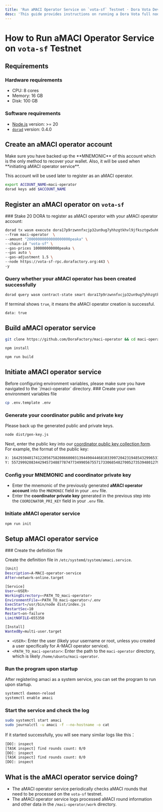 ```yaml
---
title: 'Run aMACI Operator Service on `vota-sf` Testnet · Dora Vota DevOps Guide'
desc: 'This guide provides instructions on running a Dora Vota full node and setting up as a validator. It covers hardware requirements, port and chain configurations, and the process of starting a node and registering as a validator. Ensure your environment meets all requirements to operate Dora Vota nodes successfully.'
---
```



# How to Run aMACI Operator Service on `vota-sf` Testnet

## Requirements

### Hardware requirements

- CPU: 8 cores
- Memory: 16 GB
- Disk: 100 GB

### Software requirements

- [Node.js](https://nodejs.org/) version: >= 20
- [`dorad`](/docs/vota-dev/dorad) version: 0.4.0

## Create an aMACI operator account

<Callout type="warning">
  Make sure you have backed up the **MNEMONIC** of this account which is the
  only method to recover your wallet. Also, it will be used when **initiating
  aMACI operator service**.
</Callout>

This account will be used later to register as an aMACI operator.

```sh
export ACCOUNT_NAME=maci-operator
dorad keys add $ACCOUNT_NAME
```

## Register an aMACI operator on `vota-sf`

<Steps>
### Stake 20 DORA to register as aMACI operator with your aMACI operator account:

```sh
dorad tx wasm execute dora17p9rzwnnfxcjp32un9ug7yhhzgtkhvl9jfksztgw5uh69wac2pgsnah3h8 '{"register": {} }' \
--from maci-operator  \
--amount "20000000000000000000peaka" \
--chain-id "vota-sf" \
--gas-prices 100000000000peaka \
--gas auto \
--gas-adjustment 1.5 \
--node https://vota-sf-rpc.dorafactory.org:443 \
-y
```

### Query whether your aMACI operator has been created successfully

```sh
dorad query wasm contract-state smart dora17p9rzwnnfxcjp32un9ug7yhhzgtkhvl9jfksztgw5uh69wac2pgsnah3h8  '{ "is_maci_operator": { "address": <your_account_address> } }' --node https://vota-sf-rpc.dorafactory.org:443
```

If terminal shows `true`, it means the aMACI operator creation is successful.

```sh
data: true
```

</Steps>

## Build aMACI operator service

```sh
git clone https://github.com/DoraFactory/maci-operator && cd maci-operator

npm install

npm run build
```

## Initiate aMACI operator service

<Callout type="info">
  Before configuring environment variables, please make sure you have navigated
  to the `/maci-operator` directory.
</Callout>

<Steps>
### Create your own environment variables file

```sh
cp .env.template .env
```

### Generate your coordinator public and private key

<Callout type="warning">
  Please back up the generated public and private keys.
</Callout>

```sh
node dist/gen-key.js
```

Next, enter the public key into our [coordinator public key collection form](https://docs.google.com/spreadsheets/d/1hNlK5qBGrqgZ6UDaLVThjfuvMlX4CsznzWmWCm0QRl0/edit?usp=sharing). For example, the format of the public key:

```sh
X: 16429304017412205675820866000313944904446810339972042319485432996531286181952
Y: 5572999208344294573488778747734990567557173306854827005273539480127951622273
```

### Config your MNEMONIC and coordinator private key

- Enter the mnemonic of the previously generated **aMACI operator account** into the `MNEMONIC` field in your `.env` file.
- Enter the **coordinator private key** generated in the previous step into the `COORDINATOR_PRI_KEY` field in your `.env` file.

### Initiate aMACI operator service

```sh
npm run init
```

</Steps>

## Setup aMACI operator service

<Steps>
### Create the definition file

Create the definition file in `/etc/systemd/system/amaci.service`.

```sh
[Unit]
Description=A-MACI-operator-service
After=network-online.target

[Service]
User=<USER>
WorkingDirectory=<PATH_TO_maci-operator>
EnvironmentFile=<PATH_TO_maci-operator>/.env
ExecStart=/usr/bin/node dist/index.js
RestartSec=10
Restart=on-failure
LimitNOFILE=655350

[Install]
WantedBy=multi-user.target
```

- `<USER>`: Enter the user (likely your username or root, unless you created a user specifically for A-MACI operator service).
- `<PATH_TO_maci-operator>`: Enter the path to the `maci-operator` directory, which is likely `/home/ubuntu/maci-operator`.

### Run the program upon startup

After registering amaci as a system service, you can set the program to run upon startup.

```sh
systemctl daemon-reload
systemctl enable amaci
```

### Start the service and check the log

```sh
sudo systemctl start amaci
sudo journalctl -u amaci -f --no-hostname -o cat
```

If it started successfully, you will see many similar logs like this：

```sh
[DO]: inspect
[TASK inspect] find rounds count: 0/0
[DO]: inspect
[TASK inspect] find rounds count: 0/0
[DO]: inspect
```

</Steps>

## What is the aMACI operator service doing?

- The aMACI operator service periodically checks aMACI rounds that need to be processed on the `vota-sf` testnet.
- The aMACI operator service logs processed aMACI round information and other data in the `/maci-operator/work` directory.
